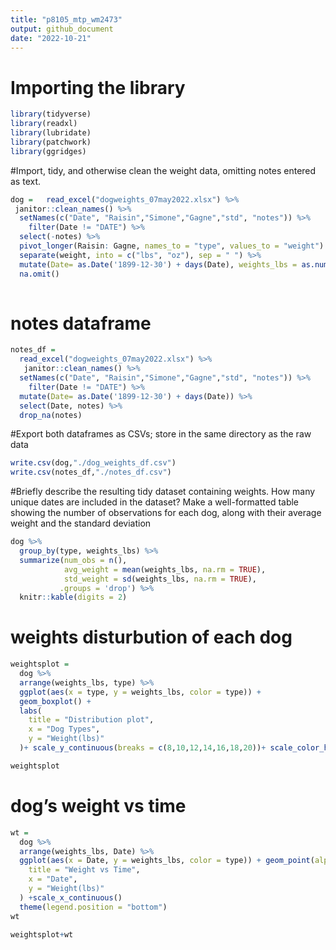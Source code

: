 ```yaml
---
title: "p8105_mtp_wm2473"
output: github_document
date: "2022-10-21"
---
```

# Importing the library
```r
library(tidyverse)
library(readxl)
library(lubridate)
library(patchwork)
library(ggridges)
```

#Import, tidy, and otherwise clean the weight data, omitting notes entered as text.
```r
dog =   read_excel("dogweights_07may2022.xlsx") %>% 
 janitor::clean_names() %>%  
  setNames(c("Date", "Raisin","Simone","Gagne","std", "notes")) %>% 
    filter(Date != "DATE") %>% 
  select(-notes) %>% 
  pivot_longer(Raisin: Gagne, names_to = "type", values_to = "weight") %>%
  separate(weight, into = c("lbs", "oz"), sep = " ") %>%
  mutate(Date= as.Date('1899-12-30') + days(Date), weights_lbs = as.numeric(lbs) + as.numeric(oz)/16) %>% 
  na.omit()
  
```

# notes dataframe
```r
notes_df = 
  read_excel("dogweights_07may2022.xlsx") %>% 
   janitor::clean_names() %>%  
  setNames(c("Date", "Raisin","Simone","Gagne","std", "notes")) %>% 
    filter(Date != "DATE") %>%
  mutate(Date= as.Date('1899-12-30') + days(Date)) %>% 
  select(Date, notes) %>% 
  drop_na(notes)
```

#Export both dataframes as CSVs; store in the same directory as the raw data
```r
write.csv(dog,"./dog_weights_df.csv")
write.csv(notes_df,"./notes_df.csv")
```

#Briefly describe the resulting tidy dataset containing weights. How many unique dates are included in the dataset? Make a well-formatted table showing the number of observations for each dog, along with their average weight and the standard deviation
```r
dog %>%
  group_by(type, weights_lbs) %>%
  summarize(num_obs = n(),
            avg_weight = mean(weights_lbs, na.rm = TRUE),
            std_weight = sd(weights_lbs, na.rm = TRUE),
           .groups = 'drop') %>%
  knitr::kable(digits = 2)
```

# weights disturbution of each dog
```r
weightsplot = 
  dog %>%
  arrange(weights_lbs, type) %>% 
  ggplot(aes(x = type, y = weights_lbs, color = type)) +
  geom_boxplot() +
  labs(
    title = "Distribution plot",
    x = "Dog Types",
    y = "Weight(lbs)"
  )+ scale_y_continuous(breaks = c(8,10,12,14,16,18,20))+ scale_color_hue(name = "Name")

weightsplot
```

# dog's weight vs time
```r
wt = 
  dog %>%
  arrange(weights_lbs, Date) %>% 
  ggplot(aes(x = Date, y = weights_lbs, color = type)) + geom_point(alpha = .5,scale =3)+ labs(
    title = "Weight vs Time",
    x = "Date",
    y = "Weight(lbs)"
  ) +scale_x_continuous()
  theme(legend.position = "bottom")
wt
```

```r
weightsplot+wt
```

